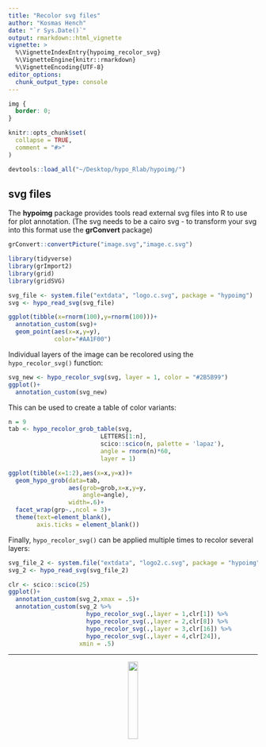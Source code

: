 ```yaml
---
title: "Recolor svg files"
author: "Kosmas Hench"
date: "`r Sys.Date()`"
output: rmarkdown::html_vignette
vignette: >
  %\VignetteIndexEntry{hypoimg_recolor_svg}
  %\VignetteEngine{knitr::rmarkdown}
  %\VignetteEncoding{UTF-8}
editor_options:
  chunk_output_type: console
---
```


```css
img {
  border: 0;
}
```

```r
knitr::opts_chunk$set(
  collapse = TRUE,
  comment = "#>"
)

devtools::load_all("~/Desktop/hypo_Rlab/hypoimg/")
```

## svg files

The **hypoimg** package provides tools read external svg files into R to use for plot annotation.
(The svg needs to be a cairo svg - to transform your svg into
this format use the **grConvert** package)

```r
grConvert::convertPicture("image.svg","image.c.svg")
```

```r
library(tidyverse)
library(grImport2)
library(grid)
library(gridSVG)

svg_file <- system.file("extdata", "logo.c.svg", package = "hypoimg")
svg <- hypo_read_svg(svg_file)

ggplot(tibble(x=rnorm(100),y=rnorm(100)))+
  annotation_custom(svg)+
  geom_point(aes(x=x,y=y),
             color="#AA1F00")

```

Individual layers of the image can be recolored using the `hypo_recolor_svg()` function:

```r
svg_new <- hypo_recolor_svg(svg, layer = 1, color = "#2B5B99")
ggplot()+
  annotation_custom(svg_new)
```

This can be used to create a table of color variants:

```r
n = 9
tab <- hypo_recolor_grob_table(svg,
                          LETTERS[1:n],
                          scico::scico(n, palette = 'lapaz'),
                          angle = rnorm(n)*60,
                          layer = 1)

ggplot(tibble(x=1:2),aes(x=x,y=x))+
  geom_hypo_grob(data=tab,
                 aes(grob=grob,x=x,y=y,
                     angle=angle),
                 width=.6)+
  facet_wrap(grp~.,ncol = 3)+
  theme(text=element_blank(),
        axis.ticks = element_blank())
```

Finally, `hypo_recolor_svg()` can be applied multiple times to recolor several layers:

```r
svg_file_2 <- system.file("extdata", "logo2.c.svg", package = "hypoimg")
svg_2 <- hypo_read_svg(svg_file_2)

clr <- scico::scico(25)
ggplot()+
  annotation_custom(svg_2,xmax = .5)+
  annotation_custom(svg_2 %>% 
                      hypo_recolor_svg(.,layer = 1,clr[1]) %>%
                      hypo_recolor_svg(.,layer = 2,clr[8]) %>%
                      hypo_recolor_svg(.,layer = 3,clr[16]) %>%
                      hypo_recolor_svg(.,layer = 4,clr[24]),
                    xmin = .5)
```

---------------------------------

<center>
<img src = "logo.svg" width = 20% />
</center>
